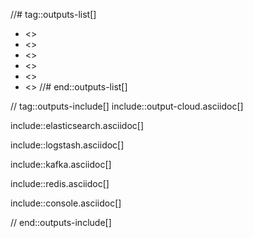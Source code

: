 //# tag::outputs-list[]
* <<apm-configure-cloud-id>>
* <<apm-elasticsearch-output>>
* <<apm-logstash-output>>
* <<apm-kafka-output>>
* <<apm-redis-output>>
* <<apm-console-output>>
//# end::outputs-list[]

// tag::outputs-include[]
include::output-cloud.asciidoc[]

include::elasticsearch.asciidoc[]

include::logstash.asciidoc[]

include::kafka.asciidoc[]

include::redis.asciidoc[]

include::console.asciidoc[]

// end::outputs-include[]
